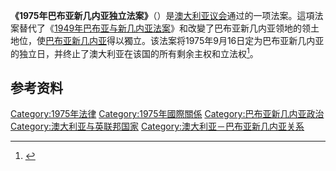 {{NoteTA|G1=Country}}
{{Infobox legislation
| short_title = 1975年巴布亚新几内亚独立法案
| legislature = [[澳大利亚议会|澳大利亚议会]]
| image = Coat of Arms of Australia.svg
| long_title = 一项巴布亚新几内亚实现独立的法案
| introduced_by = 
| datepassed =
| royal_assent = 1975年9月9日
| date_commenced = 1975年9月9日
| related_legislation = [[1949年巴布亚与新几内亚法案|1949年巴布亚与新几内亚法案]]
| status = current
}}
'''《1975年巴布亚新几内亚独立法案》'''（{{lang-en|Papua New Guinea Independence Act 1975}}）是[[澳大利亚议会|澳大利亚议会]]通过的一项法案。這項法案替代了《[[1949年巴布亚与新几内亚法案|1949年巴布亚与新几内亚法案]]》和改變了巴布亚新几内亚领地的领土地位，使[[巴布亚新几内亚|巴布亚新几内亚]]得以獨立。该法案将1975年9月16日定为巴布亚新几内亚的独立日，并终止了澳大利亚在该国的所有剩余主权和立法权<ref>{{cite web |title=Papua New Guinea Independence Act 1975 |url=https://www.legislation.gov.au/Details/C2004A01408 |website=www.legislation.gov.au. |access-date=2021-02-21 |archive-date=2021-05-27 |archive-url=https://web.archive.org/web/20210527082105/https://www.legislation.gov.au/Details/C2004A01408 }}</ref>。

== 参考资料 ==

{{reflist}}

[[Category:1975年法律|Category:1975年法律]]
[[Category:1975年國際關係|Category:1975年國際關係]]
[[Category:巴布亚新几内亚政治|Category:巴布亚新几内亚政治]]
[[Category:澳大利亚与英联邦国家|Category:澳大利亚与英联邦国家]]
[[Category:澳大利亚－巴布亚新几内亚关系|Category:澳大利亚－巴布亚新几内亚关系]]
{{PapuaNewGuinea-stub}}